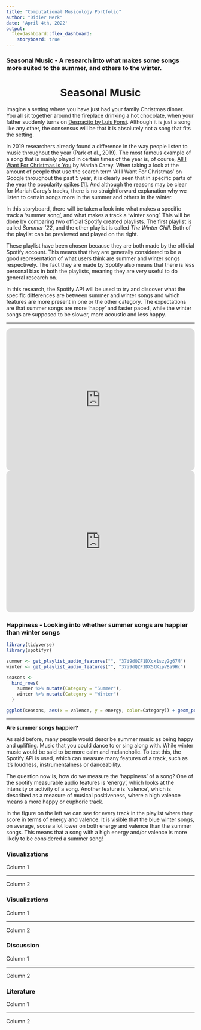 ```yaml
---
title: "Computational Musicology Portfolio"
author: "Didier Merk"
date: 'April 4th, 2022'
output: 
  flexdashboard::flex_dashboard:
    storyboard: true
---
```


### **Seasonal Music** - A research into what makes some songs more suited to the summer, and others to the winter.

<center> <h1>Seasonal Music</h1> </center>

Imagine a setting where you have just had your family Christmas dinner. You all sit together around the fireplace drinking a hot chocolate, when your father suddenly turns on [Despacito by Luis Fonsi]( https://open.spotify.com/track/6habFhsOp2NvshLv26DqMb?si=c8c5cb23858a46d1). Although it is just a song like any other, the consensus will be that it is absolutely not a song that fits the setting. 

In 2019 researchers already found a difference in the way people listen to music throughout the year (Park et al., 2019). The most famous example of a song that is mainly played in certain times of the year is, of course, [All I Want For Christmas Is You](https://www.youtube.com/watch?v=aAkMkVFwAoo) by Mariah Carey. When taking a look at the amount of people that use the search term ‘All I Want For Christmas’ on Google throughout the past 5 year, it is clearly seen that in specific parts of the year the popularity spikes [[1]](https://trends.google.com/trends/explore?date=today%205-y&geo=FR&q=all%20i%20want%20for%20christmas). And although the reasons may be clear for Mariah Carey's tracks, there is no straightforward explanation why we listen to certain songs more in the summer and others in the winter.

In this storyboard, there will be taken a look into what makes a specific track a ‘summer song’, and what makes a track a ‘winter song’. This will be done by comparing two official Spotify created playlists. The first playlist is called *Summer '22*, and the other playlist is called *The Winter Chill*. Both of the playlist can be previewed and played on the right. 

These playlist have been chosen because they are both made by the official Spotify account. This means that they are generally considered to be a good representation of what users think are summer and winter songs respectively. The fact they are made by Spotify also means that there is less personal bias in both the playlists, meaning they are very useful to do general research on. 

In this research, the Spotify API will be used to try and discover what the specific differences are between summer and winter songs and which features are more present in one or the other category. The expectations are that summer songs are more 'happy' and faster paced, while the winter songs are supposed to be slower, more acoustic and less happy.

---------------------------------------

<iframe style="border-radius:12px" src="https://open.spotify.com/embed/playlist/37i9dQZF1DXcx1szy2g67M?utm_source=generator&theme=0" width="100%" height="380" frameBorder="0" allowfullscreen="" allow="autoplay; clipboard-write; encrypted-media; fullscreen; picture-in-picture"></iframe>

<iframe style="border-radius:12px" src="https://open.spotify.com/embed/playlist/37i9dQZF1DXcx1szy2g67M?utm_source=generator&theme=0" width="100%" height="380" frameBorder="0" allowfullscreen="" allow="autoplay; clipboard-write; encrypted-media; fullscreen; picture-in-picture"></iframe>


### **Happiness** - Looking into whether summer songs are happier than winter songs

```r
library(tidyverse)
library(spotifyr)

summer <- get_playlist_audio_features("", "37i9dQZF1DXcx1szy2g67M")
winter <- get_playlist_audio_features("", "37i9dQZF1DX5tKipVBa9Hc")

seasons <-
  bind_rows(
    summer %>% mutate(Category = "Summer"),
    winter %>% mutate(Category = "Winter")
  )

ggplot(seasons, aes(x = valence, y = energy, color=Category)) + geom_point() + labs(title="The happiness of a track", subtitle="Defined by 'valence' and 'energy'", x="Valence", y="Energy") + theme(plot.title = element_text(hjust=0.5), plot.subtitle = element_text(hjust=0.5, size=8))
```

---------------------------------------

**Are summer songs happier?**

As said before, many people would describe summer music as being happy and uplifting. Music that you could dance to or sing along with. While winter music would be said to be more calm and melancholic. To test this, the Spotify API is used, which can measure many features of a track, such as it's loudness, instrumentalness or danceability. 

The question now is, how do we measure the 'happiness' of a song? One of the spotify measurable audio features is 'energy', which looks at the intensity or activity of a song. Another feature is 'valence', which is described as a measure of musical positiveness, where a high valence means a more happy or euphoric track.

In the figure on the left we can see for every track in the playlist where they score in terms of energy and valence. It is visible that the blue winter songs, on average, score a lot lower on both energy and valence than the summer songs. This means that a song with a high energy and/or valence is more likely to be considered a summer song! 

### Visualizations

Column 1

---------------------------------------

Column 2

### Visualizations

Column 1

---------------------------------------

Column 2

### Discussion

Column 1

---------------------------------------

Column 2

### Literature

Column 1

---------------------------------------

Column 2

